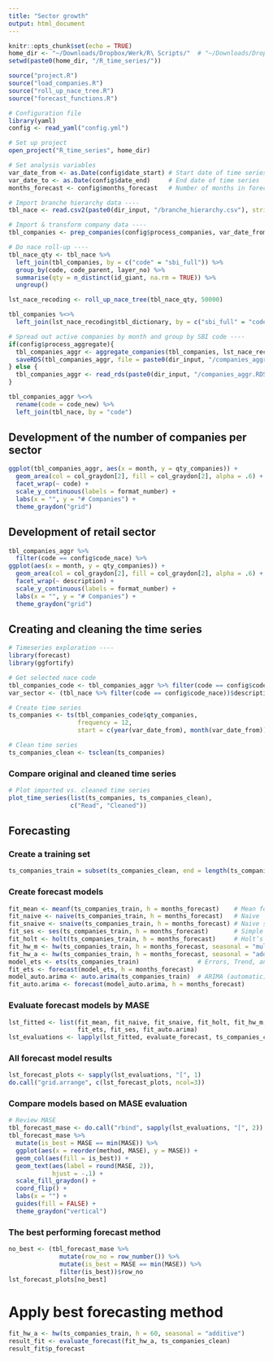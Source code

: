 ```yaml
---
title: "Sector growth"
output: html_document
---
```


```r
knitr::opts_chunk$set(echo = TRUE)
home_dir <- "~/Downloads/Dropbox/Werk/R\ Scripts/"  # "~/Downloads/Dropbox/Werk/R\ Scripts/" "~/R scripts/"   
setwd(paste0(home_dir, "/R_time_series/"))

source("project.R")
source("load_companies.R")
source("roll_up_nace_tree.R")
source("forecast_functions.R")

# Configuration file
library(yaml)
config <- read_yaml("config.yml")

# Set up project
open_project("R_time_series", home_dir)

# Set analysis variables
var_date_from <- as.Date(config$date_start) # Start date of time series
var_date_to <- as.Date(config$date_end)     # End date of time series
months_forecast <- config$months_forecast   # Number of months in forecast
```
```r
# Import branche hierarchy data ----
tbl_nace <- read.csv2(paste0(dir_input, "/branche_hierarchy.csv"), stringsAsFactors = FALSE)

# Import & transform company data ----
tbl_companies <- prep_companies(config$process_companies, var_date_from, var_date_to)

# Do nace roll-up ----
tbl_nace_qty <- tbl_nace %>% 
  left_join(tbl_companies, by = c("code" = "sbi_full")) %>% 
  group_by(code, code_parent, layer_no) %>% 
  summarise(qty = n_distinct(id_giant, na.rm = TRUE)) %>% 
  ungroup() 

lst_nace_recoding <- roll_up_nace_tree(tbl_nace_qty, 50000)

tbl_companies %<>% 
  left_join(lst_nace_recoding$tbl_dictionary, by = c("sbi_full" = "code"))

# Spread out active companies by month and group by SBI code ----
if(config$process_aggregate){
  tbl_companies_aggr <- aggregate_companies(tbl_companies, lst_nace_recoding$tbl_dictionary)
  saveRDS(tbl_companies_aggr, file = paste0(dir_input, "/companies_aggr.RDS"))
} else {
  tbl_companies_aggr <- read_rds(paste0(dir_input, "/companies_aggr.RDS"))
}

tbl_companies_aggr %<>%
  rename(code = code_new) %>% 
  left_join(tbl_nace, by = "code")
```


## Development of the number of companies per sector

```r
ggplot(tbl_companies_aggr, aes(x = month, y = qty_companies)) +
  geom_area(col = col_graydon[2], fill = col_graydon[2], alpha = .6) +
  facet_wrap(~ code) +
  scale_y_continuous(labels = format_number) +
  labs(x = "", y = "# Companies") +
  theme_graydon("grid")
```

## Development of retail sector

```r
tbl_companies_aggr %>% 
  filter(code == config$code_nace) %>% 
ggplot(aes(x = month, y = qty_companies)) +
  geom_area(col = col_graydon[2], fill = col_graydon[2], alpha = .6) +
  facet_wrap(~ description) +
  scale_y_continuous(labels = format_number) +
  labs(x = "", y = "# Companies") +
  theme_graydon("grid")
```

## Creating and cleaning the time series

```r
# Timeseries exploration ----
library(forecast)
library(ggfortify)

# Get selected nace code
tbl_companies_code <- tbl_companies_aggr %>% filter(code == config$code_nace)
var_sector <- (tbl_nace %>% filter(code == config$code_nace))$description

# Create time series
ts_companies <- ts(tbl_companies_code$qty_companies, 
                   frequency = 12, 
                   start = c(year(var_date_from), month(var_date_from)) )

# Clean time series
ts_companies_clean <- tsclean(ts_companies)
```

### Compare original and cleaned time series
```r
# Plot imported vs. cleaned time series
plot_time_series(list(ts_companies, ts_companies_clean),
                 c("Read", "Cleaned"))
```

## Forecasting

### Create a training set
```r
ts_companies_train = subset(ts_companies_clean, end = length(ts_companies_clean) - months_forecast)
```

### Create forecast models
```r
fit_mean <- meanf(ts_companies_train, h = months_forecast)    # Mean forecasting (mean of all observations)
fit_naive <- naive(ts_companies_train, h = months_forecast)   # Naive
fit_snaive <- snaive(ts_companies_train, h = months_forecast) # Naive seasonal
fit_ses <- ses(ts_companies_train, h = months_forecast)       # Simple exponential smoothing
fit_holt <- holt(ts_companies_train, h = months_forecast)     # Holt’s linear trend
fit_hw_m <- hw(ts_companies_train, h = months_forecast, seasonal = "multiplicative")  # Holt-Winters multiplicative
fit_hw_a <- hw(ts_companies_train, h = months_forecast, seasonal = "additive")        # Holt-Winters additive
model_ets <- ets(ts_companies_train)                # Errors, Trend, and Seasonality (ETS) 
fit_ets <- forecast(model_ets, h = months_forecast)
model_auto.arima <- auto.arima(ts_companies_train)  # ARIMA (automatic)
fit_auto.arima <- forecast(model_auto.arima, h = months_forecast)
```

### Evaluate forecast models by MASE
```r
lst_fitted <- list(fit_mean, fit_naive, fit_snaive, fit_holt, fit_hw_m, fit_hw_a, 
                   fit_ets, fit_ses, fit_auto.arima)
lst_evaluations <- lapply(lst_fitted, evaluate_forecast, ts_companies_clean) 
```

### All forecast model results
```r
lst_forecast_plots <- sapply(lst_evaluations, "[", 1)
do.call("grid.arrange", c(lst_forecast_plots, ncol=3))
```

### Compare models based on MASE evaluation
```r
# Review MASE
tbl_forecast_mase <- do.call("rbind", sapply(lst_evaluations, "[", 2))
tbl_forecast_mase %>% 
  mutate(is_best = MASE == min(MASE)) %>% 
  ggplot(aes(x = reorder(method, MASE), y = MASE)) +
  geom_col(aes(fill = is_best)) +
  geom_text(aes(label = round(MASE, 2)), 
            hjust = -.1) +
  scale_fill_graydon() +
  coord_flip() +
  labs(x = "") +
  guides(fill = FALSE) +
  theme_graydon("vertical")
```

### The best performing forecast method
```r
no_best <- (tbl_forecast_mase %>% 
              mutate(row_no = row_number()) %>% 
              mutate(is_best = MASE == min(MASE)) %>% 
              filter(is_best))$row_no 
lst_forecast_plots[no_best] 
```

# Apply best forecasting method
```r
fit_hw_a <- hw(ts_companies_train, h = 60, seasonal = "additive")
result_fit <- evaluate_forecast(fit_hw_a, ts_companies_clean)
result_fit$p_forecast
```

